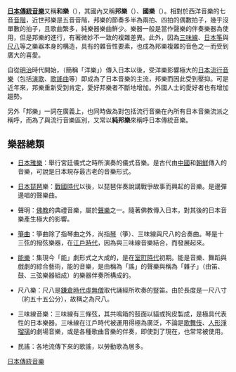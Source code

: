 {{Unreferenced |time=2008-10-20T20:22:52+00:00 }}
'''[[日本|日本]][[傳統音樂|傳統音樂]]'''又稱'''和樂'''（{{jpn|j=和楽|hg=わがく|rm=Wagaku|f=y}}），其國內又稱'''邦樂'''（{{jpn|j=邦楽|hg=ほうがく|rm=hougaku|link=no}}）、'''國樂'''（{{jpn|j=国楽|hg=こくがく|rm=kokugaku|link=no}}）。相對於西洋音樂的七音[[音階|音階]]，近世邦樂是五音音階，邦樂的節奏多半為兩拍、四拍的偶數拍子，幾乎沒單數的拍子，且歌曲繁多，純樂器樂曲鮮少。樂器一般是當作聲樂的伴奏樂器為使用，但是邦樂的進行，有著微妙不一致的複雜差異。此外，因為[[三味線|三味線]]、[[日本筝|日本筝]]與[[尺八|尺八]]等之樂器本身的構造，具有的雜音性要素，也成為邦樂複雜的音色之一而受到廣大的喜愛。

自從[[明治|明治]]時代開始，{{link-ja|西洋音樂|西洋音楽}}（簡稱「洋樂」）傳入日本以後，受洋樂影響極大的[[日本流行音樂|日本流行音樂]]（包括[[演歌|演歌]]、[[日本歌謠曲|歌謠曲]]等）即成為了日本音樂的主流，邦樂而因此受到壓抑。可是近年來，邦樂重新受到肯定，愛好邦樂者不斷地增加。外國人士的愛好者也有增加趨勢。

另外「邦樂」一詞在廣義上，也同時做為對包括流行音樂在內所有日本音樂流派之稱呼，而為了與流行音樂區別，又常以'''純邦樂'''來稱呼日本傳統音樂。

==樂器總類==
*[[日本雅樂|日本雅樂]]：舉行宮廷儀式之時所演奏的儀式音樂。是古代由[[中國|中國]]和[[朝鮮_(地區)|朝鮮]]傳入的音樂，可說是日本現存最古老的音樂形式。

*[[日本琵琶|日本琵琶]]樂：[[戰國_(日本)|戰國時代]]以後，以琵琶伴奏說講戰爭故事而興起的音樂。是邊彈邊唱的聲樂曲。

*聲明：[[佛教|佛教]]的典禮音樂，屬於[[聲樂|聲樂]]之一。隨著佛教傳入日本，對其後的日本音樂產生極大的影響。

*[[日本箏曲|箏曲]]：箏曲除了指琴曲之外，尚指[[日本箏|琴]]（箏）、三味線與尺八的合奏曲。琴是十三弦的撥弦樂器，在[[江戶時代|江戶時代]]，因為與三味線音樂結合，而發展起來。

*[[能樂|能樂]]：集現今「能」劇形式之大成的，是在[[室町時代|室町時代]]初期。能是音樂、舞蹈與戲劇的綜合藝術，能的音樂，是由稱為「謠」的聲樂與稱為「雜子」（由笛、鼓、三弦樂器組成）的樂器伴奏所構成的。

*尺八樂：尺八是[[鎌倉時代|鎌倉時代]][[虛無僧|虛無僧]]取代誦經所吹奏的豎笛。由於長度是一尺八寸（約五十五公分），故稱之為尺八。

*三味線音樂：三味線有三條弦，其共鳴箱的鼓面以貓或狗皮製成，是極具代表性的日本樂器。三味線在江戶時代被運用得極為廣泛，不論是[[歌舞伎|歌舞伎]]、[[人形淨瑠璃|人形淨瑠璃]]的劇場音樂，或是各種歌曲音樂的伴奏，即使到了現在，也常常被使用。

*民謠：各地流傳下來的歌謠，以勞動歌為居多。

[[Category:日本傳統音樂|]]